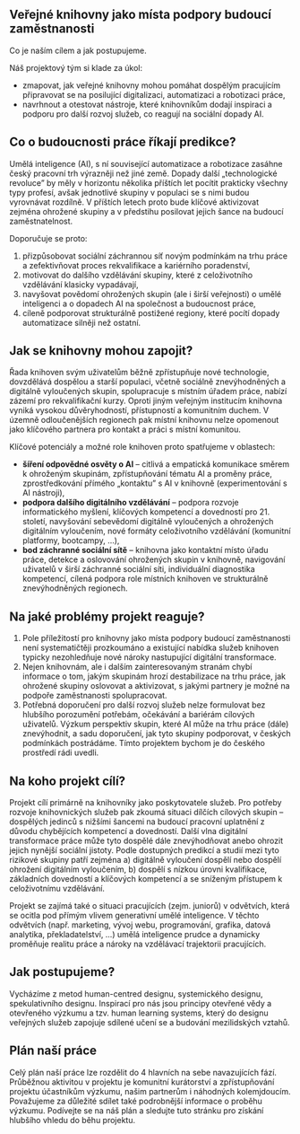 <Section hero title="O projektu">

# Veřejné knihovny jako místa podpory budoucí zaměstnanosti

Co je naším cílem a jak postupujeme.

</Section>

<Section prose>

Náš projektový tým si klade za úkol:

- zmapovat, jak veřejné knihovny mohou pomáhat dospělým pracujícím připravovat se na posilující digitalizaci, automatizaci a robotizaci práce,
- navrhnout a otestovat nástroje, které knihovníkům dodají inspiraci a podporu pro další rozvoj služeb, co reagují na sociální dopady AI.

## Co o budoucnosti práce říkají predikce?

Umělá inteligence (AI), s ní související automatizace a robotizace zasáhne český pracovní trh výrazněji než jiné země. Dopady další „technologické revoluce” by měly v horizontu několika příštích let pocítit prakticky všechny typy profesí, avšak jednotlivé skupiny v populaci se s nimi budou vyrovnávat rozdílně. V příštích letech proto bude klíčové aktivizovat zejména ohrožené skupiny a v předstihu posilovat jejich šance na budoucí zaměstnatelnost.

Doporučuje se proto:

1. přizpůsobovat sociální záchrannou síť novým podmínkám na trhu práce a zefektivňovat proces rekvalifikace a kariérního poradenství,
2. motivovat do dalšího vzdělávání skupiny, které z celoživotního vzdělávání klasicky vypadávají,
3. navyšovat povědomí ohrožených skupin (ale i širší veřejnosti) o umělé inteligenci a o dopadech AI na společnost a budoucnost práce,
4. cíleně podporovat strukturálně postižené regiony, které pocítí dopady automatizace silněji než ostatní.

## Jak se knihovny mohou zapojit?

Řada knihoven svým uživatelům běžně zpřístupňuje nové technologie, dovzdělává dospělou a starší populaci, včetně sociálně znevýhodněných a digitálně vyloučených skupin, spolupracuje s místním úřadem práce, nabízí zázemí pro rekvalifikační kurzy. Oproti jiným veřejným institucím knihovna vyniká vysokou důvěryhodností, přístupností a komunitním duchem. V územně odloučenějších regionech pak místní knihovnu nelze opomenout jako klíčového partnera pro kontakt a práci s místní komunitou.

Klíčové potenciály a možné role knihoven proto spatřujeme v oblastech:

- **šíření odpovědné osvěty o AI** – citlivá a empatická komunikace směrem k ohroženým skupinám, zpřístupňování tématu AI a proměny práce, zprostředkování přímého „kontaktu” s AI v knihovně (experimentování s AI nástroji),
- **podpora dalšího digitálního vzdělávání** – podpora rozvoje informatického myšlení, klíčových kompetencí a dovedností pro 21. století, navyšování sebevědomí digitálně vyloučených a ohrožených digitálním vyloučením, nové formáty celoživotního vzdělávání (komunitní platformy, bootcampy, …),
- **bod záchranné sociální sítě** – knihovna jako kontaktní místo úřadu práce, detekce a oslovování ohrožených skupin v knihovně, navigování uživatelů v širší záchranné sociální síti, individuální diagnostika kompetencí, cílená podpora role místních knihoven ve strukturálně znevýhodněných regionech.

## Na jaké problémy projekt reaguje?

1. Pole příležitostí pro knihovny jako místa podpory budoucí zaměstnanosti není systematičtěji prozkoumáno a existující nabídka služeb knihoven typicky nezohledňuje nové nároky nastupující digitální transformace.
2. Nejen knihovnám, ale i dalším zainteresovaným stranám chybí informace o tom, jakým skupinám hrozí destabilizace na trhu práce, jak ohrožené skupiny oslovovat a aktivizovat, s jakými partnery je možné na podpoře zaměstnanosti spolupracovat.
3. Potřebná doporučení pro další rozvoj služeb nelze formulovat bez hlubšího porozumění potřebám, očekávání a bariérám cílových uživatelů. Výzkum perspektiv skupin, které AI může na trhu práce (dále) znevýhodnit, a sadu doporučení, jak tyto skupiny podporovat, v českých podmínkách postrádáme. Tímto projektem bychom je do českého prostředí rádi uvedli.

## Na koho projekt cílí?

Projekt cílí primárně na knihovníky jako poskytovatele služeb. Pro potřeby rozvoje knihovnických služeb pak zkoumá situaci dílčích cílových skupin – dospělých jedinců s nižšími šancemi na budoucí pracovní uplatnění z důvodu chybějících kompetencí a dovedností. Další vlna digitální transformace práce může tyto dospělé dále znevýhodňovat anebo ohrozit jejich nynější sociální jistoty. Podle dostupných predikcí a studií mezi tyto rizikové skupiny patří zejména a) digitálně vyloučení dospělí nebo dospělí ohrožení digitálním vyloučením, b) dospělí s nízkou úrovni kvalifikace, základních dovedností a klíčových kompetencí a se sníženým přístupem k celoživotnímu vzdělávání.

Projekt se zajímá také o situaci pracujících (zejm. juniorů) v odvětvích, která se ocitla pod přímým vlivem generativní umělé inteligence. V těchto odvětvích (např. marketing, vývoj webu, programování, grafika, datová analytika, překladatelství, …) umělá inteligence prudce a dynamicky proměňuje realitu práce a nároky na vzdělávací trajektorii pracujících.

## Jak postupujeme?

Vycházíme z metod human-centred designu, systemického designu, spekulativního designu. Inspirací pro nás jsou principy otevřené vědy a otevřeného výzkumu a tzv. human learning systems, který do designu veřejných služeb zapojuje sdílené učení se a budování mezilidských vztahů.

## Plán naší práce

Celý plán naší práce lze rozdělit do 4 hlavních na sebe navazujících fází. Průběžnou aktivitou v projektu je komunitní kurátorství a zpřístupňování projektu účastníkům výzkumu, našim partnerům i náhodných kolemjdoucím. Považujeme za důležité sdílet také podrobnější informace o proběhu výzkumu. Podívejte se na náš plán a sledujte tuto stránku pro získání hlubšího vhledu do běhu projektu.

</Section>

<RoadmapTimeline />

<div className="mt-12 mb-12">

<div className="w-full px-6 lg:px-8 max-w-3xl mx-auto">

<div className="grid grid-cols-1 gap-4">

<RoadmapPhases />

</div>

<ContactCard className="mt-10" />

</div>

</div>
